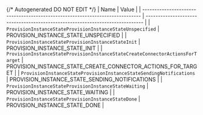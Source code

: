 {/* Autogenerated DO NOT EDIT  */}
| Name                                                                          | Value                                                                         |
| ----------------------------------------------------------------------------- | ----------------------------------------------------------------------------- |
| `ProvisionInstanceStateProvisionInstanceStateUnspecified`                     | PROVISION_INSTANCE_STATE_UNSPECIFIED                                          |
| `ProvisionInstanceStateProvisionInstanceStateInit`                            | PROVISION_INSTANCE_STATE_INIT                                                 |
| `ProvisionInstanceStateProvisionInstanceStateCreateConnectorActionsForTarget` | PROVISION_INSTANCE_STATE_CREATE_CONNECTOR_ACTIONS_FOR_TARGET                  |
| `ProvisionInstanceStateProvisionInstanceStateSendingNotifications`            | PROVISION_INSTANCE_STATE_SENDING_NOTIFICATIONS                                |
| `ProvisionInstanceStateProvisionInstanceStateWaiting`                         | PROVISION_INSTANCE_STATE_WAITING                                              |
| `ProvisionInstanceStateProvisionInstanceStateDone`                            | PROVISION_INSTANCE_STATE_DONE                                                 |
